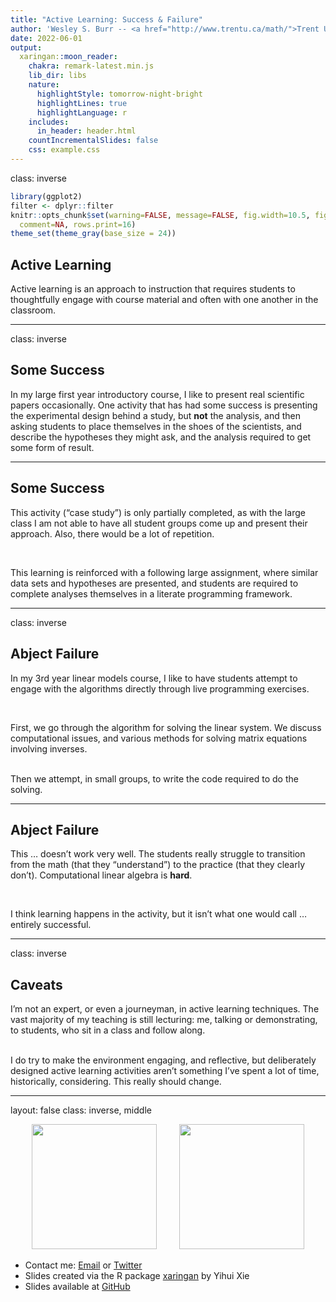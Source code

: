 ```yaml
---
title: "Active Learning: Success & Failure"
author: 'Wesley S. Burr -- <a href="http://www.trentu.ca/math/">Trent University</a> <br> <a href="http://github.com/wesleyburr"><i class="fa fa-github fa-fw"></i>&nbsp; wsburr</a><br> <a href="http://twitter.com/wsburr"> <i class="fa fa-twitter fa-fw"></i>&nbsp; @wsburr</a><br> <a href="mailto:wesleyburr@trentu.ca"><i class="fa fa-paper-plane fa-fw"></i>&nbsp; wesleyburr@trentu.ca</a><br><br/>'
date: 2022-06-01
output:
  xaringan::moon_reader:
    chakra: remark-latest.min.js
    lib_dir: libs
    nature:
      highlightStyle: tomorrow-night-bright
      highlightLines: true
      highlightLanguage: r
    includes:
      in_header: header.html
    countIncrementalSlides: false
    css: example.css
---
```


class: inverse

```r
library(ggplot2)
filter <- dplyr::filter
knitr::opts_chunk$set(warning=FALSE, message=FALSE, fig.width=10.5, fig.height=4, 
  comment=NA, rows.print=16)
theme_set(theme_gray(base_size = 24))
```

## Active Learning

Active learning is an approach to instruction that requires students to 
thoughtfully engage with course material and often with one another in the classroom. 

---

class: inverse

## Some Success

In my large first year introductory course, I like to present real scientific
papers occasionally. One activity that has had some success is presenting
the experimental design behind a study, but **not** the analysis, and then asking students
to place themselves in the shoes of the scientists, and describe the 
hypotheses they might ask, and the analysis required to get some form of
result.

---

## Some Success

This activity ("case study") is only partially completed, as with the 
large class I am not able to have all student groups come up and present
their approach. Also, there would be a lot of repetition. 

<br />

This learning is reinforced with a following large assignment, where 
similar data sets and hypotheses are presented, and students are required
to complete analyses themselves in a literate programming framework.

---

class: inverse

## Abject Failure

In my 3rd year linear models course, I like to have students attempt
to engage with the algorithms directly through live programming exercises.

<br />

First, we go through the algorithm for solving the linear system. We
discuss computational issues, and various methods for solving matrix
equations involving inverses.

<br />
Then we attempt, in small groups, to write the code required to do the
solving. 

---

## Abject Failure

This ... doesn't work very well. The students really struggle to transition
from the math (that they "understand") to the practice (that they clearly
don't). Computational linear algebra is **hard**. 

<br/>

I think learning happens in the activity, but it isn't what one would call
... entirely successful. 

---

class: inverse

## Caveats

I'm not an expert, or even a journeyman, in active learning techniques. 
The vast majority of my teaching is still lecturing: me, talking or demonstrating,
to students, who sit in a class and follow along.

<br/>
I do try to make the environment engaging, and reflective, but deliberately
designed active learning activities aren't something I've spent a lot of
time, historically, considering. This really should change.

---

layout: false
class: inverse, middle

<center>
<a href="http://www.trentu.ca/math/"><img src="figure/trent.png" style="width: 200px;"/></a> &emsp;&emsp;
<a href="https://creativecommons.org/licenses/by/4.0/"><img src="figure/cc.png" style="width: 200px;"/></a>
</center>

- Contact me: [Email](mailto:wesleyburr@trentu.ca) or [Twitter](https://twitter.com/wsburr)
- Slides created via the R package [xaringan](https://github.com/yihui/xaringan) by Yihui Xie
- Slides available at [GitHub](https://wesleyburr.github.io/SSC_2022_Active)
<br/>
